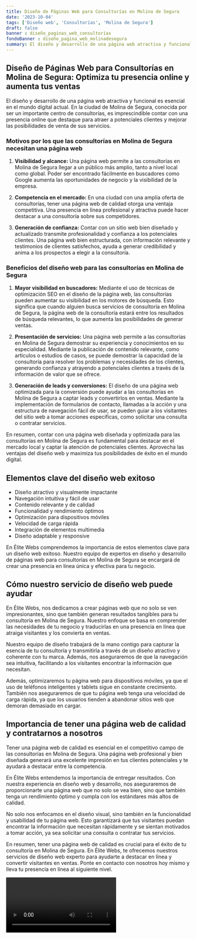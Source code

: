 ```yaml
---
title: Diseño de Páginas Web para Consultorías en Molina de Segura
date: '2023-10-04'
tags: ['Diseño web', 'Consultorías', 'Molina de Segura']
draft: false
banner : diseño_paginas_web_consultorías
fondoBanner : diseño_pagina_web_molinadesegura
summary: El diseño y desarrollo de una página web atractiva y funcional es esencial en el mundo digital actual. En la ciudad de Molina de Segura, conocida por ser un importante centro de consultorías, es imprescindible contar con una presencia online que destaque para atraer a potenciales clientes y mejorar las posibilidades de venta de sus servicios.
---
```


## **Diseño de Páginas Web para Consultorías en Molina de Segura: Optimiza tu presencia online y aumenta tus ventas**

El diseño y desarrollo de una página web atractiva y funcional es esencial en el mundo digital actual. En la ciudad de Molina de Segura, conocida por ser un importante centro de consultorías, es imprescindible contar con una presencia online que destaque para atraer a potenciales clientes y mejorar las posibilidades de venta de sus servicios.

### **Motivos por los que las consultorías en Molina de Segura necesitan una página web**

1. **Visibilidad y alcance:** Una página web permite a las consultorías en Molina de Segura llegar a un público más amplio, tanto a nivel local como global. Poder ser encontrado fácilmente en buscadores como Google aumenta las oportunidades de negocio y la visibilidad de la empresa.

2. **Competencia en el mercado:** En una ciudad con una amplia oferta de consultorías, tener una página web de calidad otorga una ventaja competitiva. Una presencia en línea profesional y atractiva puede hacer destacar a una consultoría sobre sus competidores.

3. **Generación de confianza:** Contar con un sitio web bien diseñado y actualizado transmite profesionalidad y confianza a los potenciales clientes. Una página web bien estructurada, con información relevante y testimonios de clientes satisfechos, ayuda a generar credibilidad y anima a los prospectos a elegir a la consultoría.

### **Beneficios del diseño web para las consultorías en Molina de Segura**

1. **Mayor visibilidad en buscadores:** Mediante el uso de técnicas de optimización SEO en el diseño de la página web, las consultorías pueden aumentar su visibilidad en los motores de búsqueda. Esto significa que cuando alguien busca servicios de consultoría en Molina de Segura, la página web de la consultoría estará entre los resultados de búsqueda relevantes, lo que aumenta las posibilidades de generar ventas.

2. **Presentación de servicios:** Una página web permite a las consultorías en Molina de Segura demostrar su experiencia y conocimientos en su especialidad. Mediante la publicación de contenido relevante, como artículos o estudios de casos, se puede demostrar la capacidad de la consultoría para resolver los problemas y necesidades de los clientes, generando confianza y atrayendo a potenciales clientes a través de la información de valor que se ofrece.

3. **Generación de leads y conversiones:** El diseño de una página web optimizada para la conversión puede ayudar a las consultorías en Molina de Segura a captar leads y convertirlos en ventas. Mediante la implementación de formularios de contacto, llamadas a la acción y una estructura de navegación fácil de usar, se pueden guiar a los visitantes del sitio web a tomar acciones específicas, como solicitar una consulta o contratar servicios.

En resumen, contar con una página web diseñada y optimizada para las consultorías en Molina de Segura es fundamental para destacar en el mercado local y captar la atención de potenciales clientes. Aprovecha las ventajas del diseño web y maximiza tus posibilidades de éxito en el mundo digital.

<GifSeo />

<Cta />

## Elementos clave del diseño web exitoso

- Diseño atractivo y visualmente impactante
- Navegación intuitiva y fácil de usar
- Contenido relevante y de calidad
- Funcionalidad y rendimiento óptimos
- Optimización para dispositivos móviles
- Velocidad de carga rápida
- Integración de elementos multimedia
- Diseño adaptable y responsive

En Élite Webs comprendemos la importancia de estos elementos clave para un diseño web exitoso. Nuestro equipo de expertos en diseño y desarrollo de páginas web para consultorías en Molina de Segura se encargará de crear una presencia en línea única y efectiva para tu negocio.

## Cómo nuestro servicio de diseño web puede ayudar

En Élite Webs, nos dedicamos a crear páginas web que no solo se ven impresionantes, sino que también generan resultados tangibles para tu consultoría en Molina de Segura. Nuestro enfoque se basa en comprender las necesidades de tu negocio y traducirlas en una presencia en línea que atraiga visitantes y los convierta en ventas.

Nuestro equipo de diseño trabajará de la mano contigo para capturar la esencia de tu consultoría y transmitirla a través de un diseño atractivo y coherente con tu marca. Además, nos aseguraremos de que la navegación sea intuitiva, facilitando a los visitantes encontrar la información que necesitan.

Además, optimizaremos tu página web para dispositivos móviles, ya que el uso de teléfonos inteligentes y tablets sigue en constante crecimiento. También nos aseguraremos de que tu página web tenga una velocidad de carga rápida, ya que los usuarios tienden a abandonar sitios web que demoran demasiado en cargar.

## Importancia de tener una página web de calidad y contratarnos a nosotros

Tener una página web de calidad es esencial en el competitivo campo de las consultorías en Molina de Segura. Una página web profesional y bien diseñada generará una excelente impresión en tus clientes potenciales y te ayudará a destacar entre la competencia.

En Élite Webs entendemos la importancia de entregar resultados. Con nuestra experiencia en diseño web y desarrollo, nos aseguraremos de proporcionarte una página web que no solo se vea bien, sino que también tenga un rendimiento óptimo y cumpla con los estándares más altos de calidad.

No solo nos enfocamos en el diseño visual, sino también en la funcionalidad y usabilidad de tu página web. Esto garantizará que tus visitantes puedan encontrar la información que necesitan rápidamente y se sientan motivados a tomar acción, ya sea solicitar una consulta o contratar tus servicios.

En resumen, tener una página web de calidad es crucial para el éxito de tu consultoría en Molina de Segura. En Élite Webs, te ofrecemos nuestros servicios de diseño web experto para ayudarte a destacar en línea y convertir visitantes en ventas. Ponte en contacto con nosotros hoy mismo y lleva tu presencia en línea al siguiente nivel.

<Video />

<CtaBot job='Consultorías' city='Molina de Segura'/>

<Gmaps query='Molina de Segura+españa+maps' />